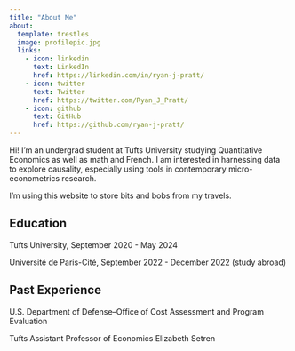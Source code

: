 ```yaml
---
title: "About Me"
about:
  template: trestles
  image: profilepic.jpg
  links:
    - icon: linkedin
      text: LinkedIn
      href: https://linkedin.com/in/ryan-j-pratt/
    - icon: twitter
      text: Twitter
      href: https://twitter.com/Ryan_J_Pratt/
    - icon: github
      text: GitHub
      href: https://github.com/ryan-j-pratt/
---
```


Hi! I'm an undergrad student at Tufts University studying Quantitative Economics as well as math and French. I am interested in harnessing data to explore causality, especially using tools in contemporary micro-econometrics research.

I'm using this website to store bits and bobs from my travels.

## Education

Tufts University, September 2020 - May 2024

Université de Paris-Cité, September 2022 - December 2022
(study abroad)

## Past Experience

U.S. Department of Defense--Office of Cost Assessment and Program Evaluation

Tufts Assistant Professor of Economics Elizabeth Setren

